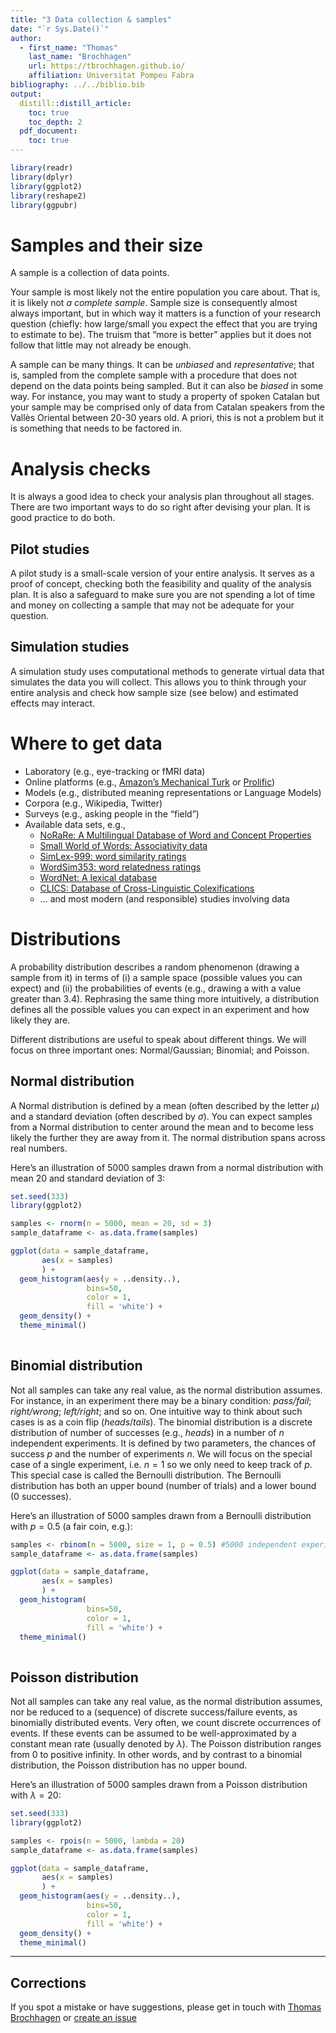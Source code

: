 ```yaml
---
title: "3 Data collection & samples"
date: "`r Sys.Date()`"
author:
  - first_name: "Thomas"
    last_name: "Brochhagen"
    url: https://tbrochhagen.github.io/
    affiliation: Universitat Pompeu Fabra
bibliography: ../../biblio.bib
output:
  distill::distill_article:
    toc: true
    toc_depth: 2
  pdf_document:
    toc: true
---
```




```r
library(readr)
library(dplyr)
library(ggplot2)
library(reshape2)
library(ggpubr)
```

# Samples and their size
A sample is a collection of data points.


Your sample is most likely not the entire population you care about. That is, it is likely not *a complete sample*. Sample size is consequently almost always important, but in which way it matters is a function of your research question (chiefly: how large/small you expect the effect that you are trying to estimate to be). The truism that "more is better" applies but it does not follow that little may not already be enough. 

A sample can be many things. It can be *unbiased* and *representative*; that is, sampled from the complete sample with a procedure that does not depend on the data points being sampled. But it can also be *biased* in some way. For instance, you may want to study a property of spoken Catalan but your sample may be comprised only of data from Catalan speakers from the Vallès Oriental between 20-30 years old. A priori, this is not a problem but it is something that needs to be factored in.

# Analysis checks

It is always a good idea to check your analysis plan throughout all stages. There are two important ways to do so right after devising your plan. It is good practice to do both.

## Pilot studies

A pilot study is a small-scale version of your entire analysis. It serves as a proof of concept, checking both the feasibility and quality of the analysis plan. It is also a safeguard to make sure you are not spending a lot of time and money on collecting a sample that may not be adequate for your question. 

## Simulation studies

A simulation study uses computational methods to generate virtual data that simulates the data you will collect. This allows you to think through your entire analysis and check how sample size (see below) and estimated effects may interact.

# Where to get data
  
  * Laboratory (e.g., eye-tracking or fMRI data)
  * Online platforms (e.g., [Amazon's Mechanical Turk](https://www.mturk.com/) or [Prolific](https://www.prolific.co/))
  * Models (e.g., distributed meaning representations or Language Models)
  * Corpora (e.g., Wikipedia, Twitter)
  * Surveys (e.g., asking people in the "field")
  * Available data sets, e.g.,
    * [NoRaRe: A Multilingual Database of Word and Concept Properties](https://github.com/concepticon/norare-data)
    * [Small World of Words: Associativity data](https://smallworldofwords.org/en/project/home)
    * [SimLex-999: word similarity ratings](https://fh295.github.io/simlex.html)
    * [WordSim353: word relatedness ratings](http://alfonseca.org/eng/research/wordsim353.html)
    * [WordNet: A lexical database](https://wordnet.princeton.edu/)
    * [CLICS: Database of Cross-Linguistic Colexifications](https://clics.clld.org/)
    * ... and most modern (and responsible) studies involving data
   
# Distributions

A probability distribution describes a random phenomenon (drawing a sample from it) in terms of (i) a sample space (possible values you can expect) and (ii) the probabilities of events (e.g., drawing a with a value greater than 3.4). Rephrasing the same thing more intuitively, a distribution defines all the possible values you can expect in an experiment and how likely they are.


Different distributions are useful to speak about different things. We will focus on three important ones: Normal/Gaussian; Binomial; and Poisson.

## Normal distribution
A Normal distribution is defined by a mean (often described by the letter $\mu$) and a standard deviation (often described by $\sigma$). You can expect samples from a Normal distribution to center around the mean and to become less likely the further they are away from it. The normal distribution spans across real numbers.

Here's an illustration of 5000 samples drawn from a normal distribution with mean 20 and standard deviation of 3:

```r
set.seed(333)
library(ggplot2)

samples <- rnorm(n = 5000, mean = 20, sd = 3)
sample_dataframe <- as.data.frame(samples)

ggplot(data = sample_dataframe,
       aes(x = samples)
       ) + 
  geom_histogram(aes(y = ..density..),
                 bins=50,
                 color = 1,
                 fill = 'white') + 
  geom_density() +
  theme_minimal()
  
```

## Binomial distribution

Not all samples can take any real value, as the normal distribution assumes. For instance, in an experiment there may be a binary condition: *pass/fail*; *right/wrong*; *left/right*; and so on. One intuitive way to think about such cases is as a coin flip (*heads*/*tails*). The binomial distribution is a discrete distribution of number of successes (e.g., *heads*) in a number of $n$ independent experiments. It is defined by two parameters, the chances of success $p$ and the number of experiments $n$. We will focus on the special case of a single experiment, i.e. $n = 1$ so we only need to keep track of $p$. This special case is called the Bernoulli distribution. The Bernoulli distribution has both an upper bound (number of trials) and a lower bound (0 successes).

Here's an illustration of 5000 samples drawn from a Bernoulli distribution with $p = 0.5$ (a fair coin, e.g.):


```r
samples <- rbinom(n = 5000, size = 1, p = 0.5) #5000 independent experiments with a single fair coin flip
sample_dataframe <- as.data.frame(samples)

ggplot(data = sample_dataframe,
       aes(x = samples)
       ) + 
  geom_histogram(
                 bins=50,
                 color = 1,
                 fill = 'white') +
  theme_minimal()
  
```


## Poisson distribution
Not all samples can take any real value, as the normal distribution assumes, nor be reduced to a (sequence) of discrete success/failure events, as binomially distributed events. Very often, we count discrete occurrences of events. If these events can be assumed to be well-approximated by a constant mean rate (usually denoted by $\lambda$). The Poisson distribution ranges from 0 to positive infinity. In other words, and by contrast to a binomial distribution, the Poisson distribution has no upper bound.

Here's an illustration of 5000 samples drawn from a Poisson distribution with $\lambda = 20$:

```r
set.seed(333)
library(ggplot2)

samples <- rpois(n = 5000, lambda = 20)
sample_dataframe <- as.data.frame(samples)

ggplot(data = sample_dataframe,
       aes(x = samples)
       ) + 
  geom_histogram(aes(y = ..density..),
                 bins=50,
                 color = 1,
                 fill = 'white') + 
  geom_density() +
  theme_minimal()
```
 
***

## Corrections {.appendix}
If you spot a mistake or have suggestions, please get in touch with [Thomas Brochhagen](https://brochhagen.github.io) or [create an issue](https://github.com/metodesempirics/metodesempirics.github.io/issues/new)

